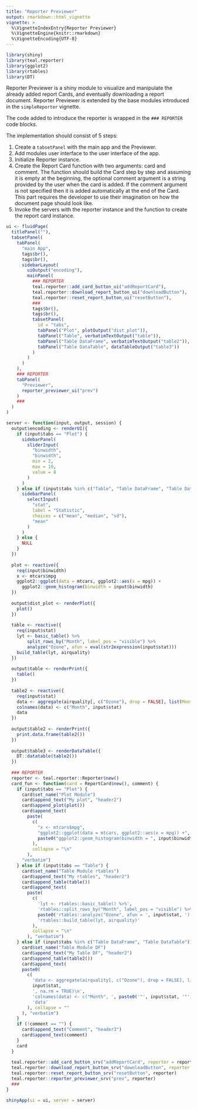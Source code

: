 ```yaml
---
title: "Reporter Previewer"
output: rmarkdown::html_vignette
vignette: >
  %\VignetteIndexEntry{Reporter Previewer}
  %\VignetteEngine{knitr::rmarkdown}
  %\VignetteEncoding{UTF-8}
---
```


```r
library(shiny)
library(teal.reporter)
library(ggplot2)
library(rtables)
library(DT)
```

Reporter Previewer is a shiny module to visualize and manipulate the already added report Cards, and eventually downloading a report document.
Reporter Previewer is extended by the base modules introduced in the `simpleReporter` vignette.

The code added to introduce the reporter is wrapped in the `### REPORTER` code blocks.

The implementation should consist of 5 steps:

1. Create a `tabsetPanel` with the main app and the Previewer.
2. Add modules user interface to the user interface of the app.
3. Initialize Reporter instance.
4. Create the Report Card function with two arguments: card and comment.
The function should build the Card step by step and assuming it is empty at the beginning,
the optional comment argument is a string provided by the user when the card is added.
If the comment argument is not specified then it is added automatically at the end of the Card.
This part requires the developer to use their imagination on how the document page should look like. 
5. Invoke the servers with the reporter instance and the function to create the report card instance.

```r
ui <- fluidPage(
  titlePanel(""),
  tabsetPanel(
    tabPanel(
      "main App",
      tags$br(),
      tags$br(),
      sidebarLayout(
        uiOutput("encoding"),
        mainPanel(
          ### REPORTER
          teal.reporter::add_card_button_ui("addReportCard"),
          teal.reporter::download_report_button_ui("downloadButton"),
          teal.reporter::reset_report_button_ui("resetButton"),
          ###
          tags$br(),
          tags$br(),
          tabsetPanel(
            id = "tabs",
            tabPanel("Plot", plotOutput("dist_plot")),
            tabPanel("Table", verbatimTextOutput("table")),
            tabPanel("Table DataFrame", verbatimTextOutput("table2")),
            tabPanel("Table DataTable", dataTableOutput("table3"))
          )
        )
      )
    ),
    ### REPORTER
    tabPanel(
      "Previewer",
      reporter_previewer_ui("prev")
    )
    ###
  )
)

server <- function(input, output, session) {
  output$encoding <- renderUI({
    if (input$tabs == "Plot") {
      sidebarPanel(
        sliderInput(
          "binwidth",
          "binwidth",
          min = 2,
          max = 10,
          value = 8
        )
      )
    } else if (input$tabs %in% c("Table", "Table DataFrame", "Table DataTable")) {
      sidebarPanel(
        selectInput(
          "stat",
          label = "Statistic",
          choices = c("mean", "median", "sd"),
          "mean"
        )
      )
    } else {
      NULL
    }
  })
  
  plot <- reactive({
    req(input$binwidth)
    x <- mtcars$mpg
    ggplot2::ggplot(data = mtcars, ggplot2::aes(x = mpg)) +
      ggplot2::geom_histogram(binwidth = input$binwidth)
  })
  
  output$dist_plot <- renderPlot({
    plot()
  })
  
  table <- reactive({
    req(input$stat)
    lyt <- basic_table() %>%
        split_rows_by("Month", label_pos = "visible") %>%
        analyze("Ozone", afun = eval(str2expression(input$stat)))
    build_table(lyt, airquality)
  })
  
  output$table <- renderPrint({
    table()
  })
  
  table2 <- reactive({
    req(input$stat)
    data <- aggregate(airquality[, c("Ozone"), drop = FALSE], list(Month = airquality$Month), get(input$stat), na.rm = TRUE)
    colnames(data) <- c("Month", input$stat)
    data
  })
  
  output$table2 <- renderPrint({
    print.data.frame(table2())
  })
  
  output$table3 <- renderDataTable({
    DT::datatable(table2())
  })
  
  ### REPORTER
  reporter <- teal.reporter::Reporter$new()
  card_fun <- function(card = ReportCard$new(), comment) {
    if (input$tabs == "Plot") {
      card$set_name("Plot Module")
      card$append_text("My plot", "header2")
      card$append_plot(plot())
      card$append_text(
        paste(
          c(
            "x <- mtcars$mpg",
            "ggplot2::ggplot(data = mtcars, ggplot2::aes(x = mpg)) +",
            paste0("ggplot2::geom_histogram(binwidth = ", input$binwidth, ")")
          ),
          collapse = "\n"
        ), 
      "verbatim")
    } else if (input$tabs == "Table") {
      card$set_name("Table Module rtables")
      card$append_text("My rtables", "header2")
      card$append_table(table())
      card$append_text(
        paste(
          c(
            'lyt <- rtables::basic_table() %>%',
            'rtables::split_rows_by("Month", label_pos = "visible") %>%',
            paste0('rtables::analyze("Ozone", afun = ', input$stat, ')'),
            'rtables::build_table(lyt, airquality)'
          ),
          collapse = "\n"
        ), "verbatim")
    } else if (input$tabs %in% c("Table DataFrame", "Table DataTable")) {
      card$set_name("Table Module DF")
      card$append_text("My Table DF", "header2")
      card$append_table(table2())
      card$append_text(
      paste0(
        c(
          'data <- aggregate(airquality[, c("Ozone"), drop = FALSE], list(Month = airquality$Month), ', 
          input$stat, 
          ', na.rm = TRUE)\n',
          'colnames(data) <- c("Month", ', paste0('"', input$stat, '"'), ')\n',
          'data'
        ), collapse = ""
      ), "verbatim")
    }
    if (!comment == "") {
      card$append_text("Comment", "header3")
      card$append_text(comment)
    }
    card
  }
  
  teal.reporter::add_card_button_srv("addReportCard", reporter = reporter, card_fun = card_fun)
  teal.reporter::download_report_button_srv("downloadButton", reporter = reporter)
  teal.reporter::reset_report_button_srv("resetButton", reporter)
  teal.reporter::reporter_previewer_srv("prev", reporter)
  ###
}

shinyApp(ui = ui, server = server)
```
